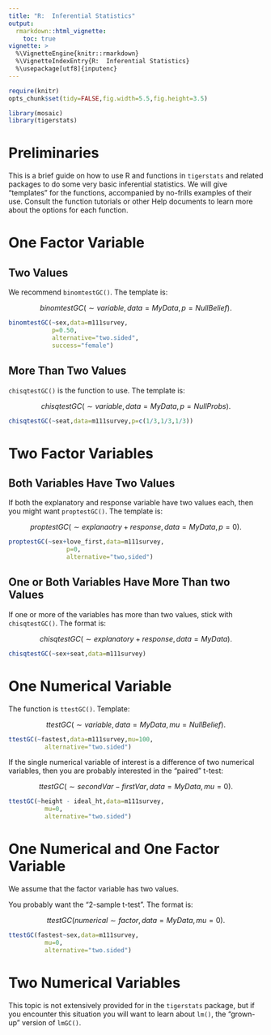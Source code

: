 ```yaml
---
title: "R:  Inferential Statistics"
output:
  rmarkdown::html_vignette:
    toc: true
vignette: >
  %\VignetteEngine{knitr::rmarkdown}
  %\VignetteIndexEntry{R:  Inferential Statistics}
  %\usepackage[utf8]{inputenc}
---
```


```r
require(knitr)
opts_chunk$set(tidy=FALSE,fig.width=5.5,fig.height=3.5)
```

```r
library(mosaic)
library(tigerstats)
```


# Preliminaries

This is a brief guide on how to use R and functions in `tigerstats` and related packages to do some very basic inferential statistics.  We will give "templates" for the functions, accompanied by no-frills examples of their use.  Consult the function tutorials or other Help documents to learn more about the options for each function.

# One Factor Variable

## Two Values

We recommend `binomtestGC()`.  The template is:

$$binomtestGC(\sim variable,data=MyData,p=NullBelief).$$

```r
binomtestGC(~sex,data=m111survey,
            p=0.50,
            alternative="two.sided",
            success="female")
```


## More Than Two Values

`chisqtestGC()` is the function to use.  The template is:

$$chisqtestGC(\sim variable,data=MyData,p=NullProbs).$$

```r
chisqtestGC(~seat,data=m111survey,p=c(1/3,1/3,1/3))
```


# Two Factor Variables

## Both Variables Have Two Values

If both the explanatory and response variable have two values each, then you might want `proptestGC()`.  The template is:

$$proptestGC(\sim explanaotry + response, data=MyData,p=0).$$

```r
proptestGC(~sex+love_first,data=m111survey,
                p=0,
                alternative="two,sided")
```

## One or Both Variables Have More Than two Values

If one or more of the variables has more than two values, stick with `chisqtestGC()`.  The format is:

$$chisqtestGC(\sim explanatory + response, data=MyData).$$

```r
chisqtestGC(~sex+seat,data=m111survey)
```

# One Numerical Variable

The function is `ttestGC()`.  Template:

$$ttestGC(\sim variable, data=MyData,mu=NullBelief).$$

```r
ttestGC(~fastest,data=m111survey,mu=100,
          alternative="two.sided")
```

If the single numerical variable of interest is a difference of two numerical variables, then you are probably interested in the "paired" t-test:

$$ttestGC(\sim secondVar - firstVar, data=MyData,mu=0).$$

```r
ttestGC(~height - ideal_ht,data=m111survey,
          mu=0,
          alternative="two.sided")
```


# One Numerical and One Factor Variable

We assume that the factor variable has two values.

You probably want the "2-sample t-test".  The format is:

$$ttestGC(numerical \sim factor, data=MyData,mu=0).$$

```r
ttestGC(fastest~sex,data=m111survey,
          mu=0,
          alternative="two.sided")
```




# Two Numerical Variables

This topic is not extensively provided for in the `tigerstats` package, but if you encounter this situation you will want to learn about `lm()`, the "grown-up" version of `lmGC()`.